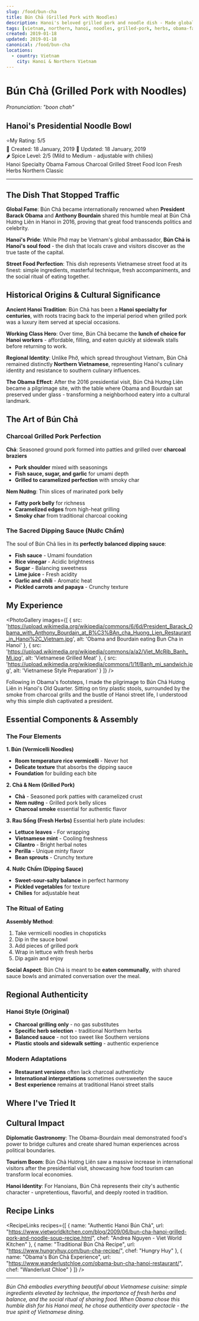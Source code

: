 ```yaml
---
slug: /food/bun-cha
title: Bún Chả (Grilled Pork with Noodles)
description: Hanoi's beloved grilled pork and noodle dish - Made globally famous by Obama and Anthony Bourdain
tags: [vietnam, northern, hanoi, noodles, grilled-pork, herbs, obama-famous, charcoal-grilled, fish-sauce, traditional]
created: 2019-01-18
updated: 2019-01-18
canonical: /food/bun-cha
locations:
  - country: Vietnam
    city: Hanoi & Northern Vietnam
---
```



# Bún Chả (Grilled Pork with Noodles)
*Pronunciation: "boon chah"*

## Hanoi's Presidential Noodle Bowl

<div className="food-rating">
  <span className="star">⭐</span>My Rating: 5/5
</div>

<div className="food-metadata">
  <span className="food-date">📅 Created: 18 January, 2019</span>
  <span className="food-date">🔄 Updated: 18 January, 2019</span>
</div>

<div className="spice-level">
  🌶️ Spice Level: 2/5 (Mild to Medium - adjustable with chilies)
</div>

<div className="food-tags">
  <span className="food-tag">Hanoi Specialty</span>
  <span className="food-tag">Obama Famous</span>
  <span className="food-tag">Charcoal Grilled</span>
  <span className="food-tag">Street Food Icon</span>
  <span className="food-tag">Fresh Herbs</span>
  <span className="food-tag">Northern Classic</span>
</div>

---

## The Dish That Stopped Traffic

**Global Fame**: Bún Chả became internationally renowned when **President Barack Obama** and **Anthony Bourdain** shared this humble meal at Bún Chả Hương Liên in Hanoi in 2016, proving that great food transcends politics and celebrity.

**Hanoi's Pride**: While Phở may be Vietnam's global ambassador, **Bún Chả is Hanoi's soul food** - the dish that locals crave and visitors discover as the true taste of the capital.

**Street Food Perfection**: This dish represents Vietnamese street food at its finest: simple ingredients, masterful technique, fresh accompaniments, and the social ritual of eating together.

## Historical Origins & Cultural Significance

**Ancient Hanoi Tradition**: Bún Chả has been a **Hanoi specialty for centuries**, with roots tracing back to the imperial period when grilled pork was a luxury item served at special occasions.

**Working Class Hero**: Over time, Bún Chả became the **lunch of choice for Hanoi workers** - affordable, filling, and eaten quickly at sidewalk stalls before returning to work.

**Regional Identity**: Unlike Phở, which spread throughout Vietnam, Bún Chả remained distinctly **Northern Vietnamese**, representing Hanoi's culinary identity and resistance to southern culinary influences.

**The Obama Effect**: After the 2016 presidential visit, Bún Chả Hương Liên became a pilgrimage site, with the table where Obama and Bourdain sat preserved under glass - transforming a neighborhood eatery into a cultural landmark.

## The Art of Bún Chả

### Charcoal Grilled Pork Perfection

**Chả**: Seasoned ground pork formed into patties and grilled over **charcoal braziers**
- **Pork shoulder** mixed with seasonings
- **Fish sauce, sugar, and garlic** for umami depth
- **Grilled to caramelized perfection** with smoky char

**Nem Nướng**: Thin slices of marinated pork belly
- **Fatty pork belly** for richness
- **Caramelized edges** from high-heat grilling
- **Smoky char** from traditional charcoal cooking

### The Sacred Dipping Sauce (Nước Chấm)

The soul of Bún Chả lies in its **perfectly balanced dipping sauce**:
- **Fish sauce** - Umami foundation
- **Rice vinegar** - Acidic brightness
- **Sugar** - Balancing sweetness
- **Lime juice** - Fresh acidity
- **Garlic and chili** - Aromatic heat
- **Pickled carrots and papaya** - Crunchy texture

## My Experience

<PhotoGallery images={[
  { src: 'https://upload.wikimedia.org/wikipedia/commons/6/6d/President_Barack_Obama_with_Anthony_Bourdain_at_B%C3%BAn_cha_Huong_Lien_Restaurant_in_Hanoi%2C_Vietnam.jpg', alt: 'Obama and Bourdain eating Bun Cha in Hanoi' },
  { src: 'https://upload.wikimedia.org/wikipedia/commons/a/a2/Viet_McRib_Banh_Mi.jpg', alt: 'Vietnamese Grilled Meat' },
  { src: 'https://upload.wikimedia.org/wikipedia/commons/1/1f/Banh_mi_sandwich.jpg', alt: 'Vietnamese Style Preparation' }
]} />

Following in Obama's footsteps, I made the pilgrimage to Bún Chả Hương Liên in Hanoi's Old Quarter. Sitting on tiny plastic stools, surrounded by the smoke from charcoal grills and the bustle of Hanoi street life, I understood why this simple dish captivated a president.

## Essential Components & Assembly

### The Four Elements

**1. Bún (Vermicelli Noodles)**
- **Room temperature rice vermicelli** - Never hot
- **Delicate texture** that absorbs the dipping sauce
- **Foundation** for building each bite

**2. Chả & Nem (Grilled Pork)**
- **Chả** - Seasoned pork patties with caramelized crust
- **Nem nướng** - Grilled pork belly slices
- **Charcoal smoke** essential for authentic flavor

**3. Rau Sống (Fresh Herbs)**
Essential herb plate includes:
- **Lettuce leaves** - For wrapping
- **Vietnamese mint** - Cooling freshness
- **Cilantro** - Bright herbal notes
- **Perilla** - Unique minty flavor
- **Bean sprouts** - Crunchy texture

**4. Nước Chấm (Dipping Sauce)**
- **Sweet-sour-salty balance** in perfect harmony
- **Pickled vegetables** for texture
- **Chilies** for adjustable heat

### The Ritual of Eating

**Assembly Method**:
1. Take vermicelli noodles in chopsticks
2. Dip in the sauce bowl
3. Add pieces of grilled pork
4. Wrap in lettuce with fresh herbs
5. Dip again and enjoy

**Social Aspect**: Bún Chả is meant to be **eaten communally**, with shared sauce bowls and animated conversation over the meal.

## Regional Authenticity

### Hanoi Style (Original)
- **Charcoal grilling only** - no gas substitutes
- **Specific herb selection** - traditional Northern herbs
- **Balanced sauce** - not too sweet like Southern versions
- **Plastic stools and sidewalk setting** - authentic experience

### Modern Adaptations
- **Restaurant versions** often lack charcoal authenticity
- **International interpretations** sometimes oversweeten the sauce
- **Best experience** remains at traditional Hanoi street stalls

## Where I've Tried It

<MapEmbed location="Hanoi, Vietnam" description="Experiencing authentic Bún Chả at the famous Hương Liên restaurant in Hanoi's Old Quarter" />

## Cultural Impact

**Diplomatic Gastronomy**: The Obama-Bourdain meal demonstrated food's power to bridge cultures and create shared human experiences across political boundaries.

**Tourism Boom**: Bún Chả Hương Liên saw a massive increase in international visitors after the presidential visit, showcasing how food tourism can transform local economies.

**Hanoi Identity**: For Hanoians, Bún Chả represents their city's authentic character - unpretentious, flavorful, and deeply rooted in tradition.

## Recipe Links

<RecipeLinks recipes={[
  {
    name: "Authentic Hanoi Bún Chả",
    url: "https://www.vietworldkitchen.com/blog/2009/06/bun-cha-hanoi-grilled-pork-and-noodle-soup-recipe.html",
    chef: "Andrea Nguyen - Viet World Kitchen"
  },
  {
    name: "Traditional Bún Chả Recipe",
    url: "https://www.hungryhuy.com/bun-cha-recipe/",
    chef: "Hungry Huy"
  },
  {
    name: "Obama's Bún Chả Experience",
    url: "https://www.wanderlustchloe.com/obama-bun-cha-hanoi-restaurant/",
    chef: "Wanderlust Chloe"
  }
]} />

---

*Bún Chả embodies everything beautiful about Vietnamese cuisine: simple ingredients elevated by technique, the importance of fresh herbs and balance, and the social ritual of sharing food. When Obama chose this humble dish for his Hanoi meal, he chose authenticity over spectacle - the true spirit of Vietnamese dining.*